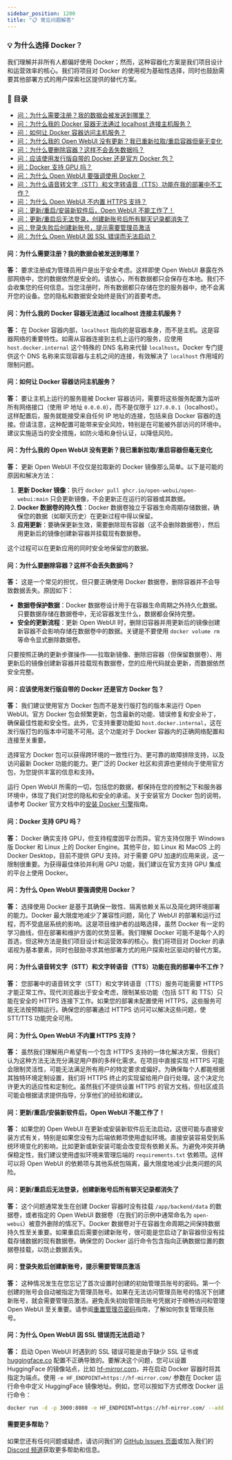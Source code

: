 ```yaml
---
sidebar_position: 1200
title: "📋 常见问题解答"
---
```



<TopBanners />

### 💡 为什么选择 Docker？
我们理解并非所有人都偏好使用 Docker；然而，这种容器化方案是我们项目设计和运营效率的核心。我们将项目对 Docker 的使用视为基础性选择，同时也鼓励需要其他部署方式的用户探索社区提供的替代方案。

### 📜 目录

- [问：为什么需要注册？我的数据会被发送到哪里？](#q-why-am-i-asked-to-sign-up-where-are-my-data-being-sent-to)
- [问：为什么我的 Docker 容器无法通过 localhost 连接主机服务？](#q-why-cant-my-docker-container-connect-to-services-on-the-host-using-localhost)
- [问：如何让 Docker 容器访问主机服务？](#q-how-do-i-make-my-hosts-services-accessible-to-docker-containers)
- [问：为什么我的 Open WebUI 没有更新？我已重新拉取/重启容器但毫无变化](#q-why-isnt-my-open-webui-updating-ive-re-pulledrestarted-the-container-and-nothing-changed)
- [问：为什么要删除容器？这样不会丢失数据吗？](#q-wait-why-would-i-delete-my-container-wont-i-lose-my-data)
- [问：应该使用发行版自带的 Docker 还是官方 Docker 包？](#q-should-i-use-the-distro-packaged-docker-or-the-official-docker-package)
- [问：Docker 支持 GPU 吗？](#q-is-gpu-support-available-in-docker)
- [问：为什么 Open WebUI 要强调使用 Docker？](#q-why-does-open-webui-emphasize-the-use-of-docker)
- [问：为什么语音转文字（STT）和文字转语音（TTS）功能在我的部署中不工作？](#q-why-doesnt-speech-to-text-stt-and-text-to-speech-tts-work-in-my-deployment)
- [问：为什么 Open WebUI 不内置 HTTPS 支持？](#q-why-doesnt-open-webui-include-built-in-https-support)
- [问：更新/重启/安装新软件后，Open WebUI 不能工作了！](#q-i-updatedrestartedinstalled-some-new-software-and-now-open-webui-isnt-working-anymore)
- [问：更新/重启后无法登录，创建新账号后所有聊天记录都消失了](#q-i-updatedrestarted-and-now-my-login-isnt-working-anymore-i-had-to-create-a-new-account-and-all-my-chats-are-gone)
- [问：登录失败后创建新账号，提示需要管理员激活](#q-i-tried-to-login-and-couldnt-made-a-new-account-and-now-im-being-told-my-account-needs-to-be-activated-by-an-admin)
- [问：为什么 Open WebUI 因 SSL 错误而无法启动？](#q-why-cant-open-webui-start-with-an-ssl-error)

#### **问：为什么需要注册？我的数据会被发送到哪里？**

**答：** 要求注册成为管理员用户是出于安全考虑。这样即使 Open WebUI 暴露在外部网络中，您的数据依然是安全的。请放心，所有数据都只会保存在本地。我们不会收集您的任何信息。当您注册时，所有数据都只存储在您的服务器中，绝不会离开您的设备。您的隐私和数据安全始终是我们的首要考虑。

#### **问：为什么我的 Docker 容器无法通过 localhost 连接主机服务？**

**答：** 在 Docker 容器内部，`localhost` 指向的是容器本身，而不是主机。这是容器网络的重要特性。如需从容器连接到主机上运行的服务，应使用 `host.docker.internal` 这个特殊的 DNS 名称来代替 `localhost`。Docker 专门提供这个 DNS 名称来实现容器与主机之间的连接，有效解决了 `localhost` 作用域的限制问题。

#### **问：如何让 Docker 容器访问主机服务？**

**答：** 要让主机上运行的服务能被 Docker 容器访问，需要将这些服务配置为监听所有网络接口（使用 IP 地址 `0.0.0.0`），而不是仅限于 `127.0.0.1`（localhost）。这样配置后，服务就能接受来自任何 IP 地址的连接，包括来自 Docker 容器的连接。但请注意，这种配置可能带来安全风险，特别是在可能被外部访问的环境中。建议实施适当的安全措施，如防火墙和身份认证，以降低风险。

#### **问：为什么我的 Open WebUI 没有更新？我已重新拉取/重启容器但毫无变化**

**答：** 更新 Open WebUI 不仅仅是拉取新的 Docker 镜像那么简单。以下是可能的原因和解决方法：

1. **更新 Docker 镜像**：执行 `docker pull ghcr.io/open-webui/open-webui:main` 只会更新镜像，不会更新正在运行的容器或其数据。
2. **Docker 数据卷的持久性**：Docker 数据卷独立于容器生命周期存储数据，确保您的数据（如聊天历史）在更新过程中得以保留。
3. **应用更新**：要确保更新生效，需要删除现有容器（这不会删除数据卷），然后用更新后的镜像创建新容器并挂载现有数据卷。

这个过程可以在更新应用的同时安全地保留您的数据。

#### **问：为什么要删除容器？这样不会丢失数据吗？**

**答：** 这是一个常见的担忧，但只要正确使用 Docker 数据卷，删除容器并不会导致数据丢失。原因如下：

- **数据卷保护数据**：Docker 数据卷设计用于在容器生命周期之外持久化数据。只要数据存储在数据卷中，无论容器发生什么，数据都会保持完整。
- **安全的更新流程**：更新 Open WebUI 时，删除旧容器并用更新后的镜像创建新容器不会影响存储在数据卷中的数据。关键是不要使用 `docker volume rm` 等命令显式删除数据卷。

只要按照正确的更新步骤操作——拉取新镜像、删除旧容器（但保留数据卷）、用更新后的镜像创建新容器并挂载现有数据卷，您的应用代码就会更新，而数据依然安全完整。

#### **问：应该使用发行版自带的 Docker 还是官方 Docker 包？**

**答：** 我们建议使用官方 Docker 包而不是发行版打包的版本来运行 Open WebUI。官方 Docker 包会频繁更新，包含最新的功能、错误修复和安全补丁，确保最佳性能和安全性。此外，它支持重要功能如 `host.docker.internal`，这在发行版打包的版本中可能不可用。这个功能对于 Docker 容器内的正确网络配置和连接至关重要。

选择官方 Docker 包可以获得跨环境的一致性行为、更可靠的故障排除支持，以及访问最新 Docker 功能的能力。更广泛的 Docker 社区和资源也更倾向于使用官方包，为您提供丰富的信息和支持。

运行 Open WebUI 所需的一切，包括您的数据，都保持在您的控制之下和服务器环境中，体现了我们对您的隐私和安全的承诺。关于安装官方 Docker 包的说明，请参考 Docker 官方文档中的[安装 Docker 引擎](https://docs.docker.com/engine/install/)指南。

#### **问：Docker 支持 GPU 吗？**

**答：** Docker 确实支持 GPU，但支持程度因平台而异。官方支持仅限于 Windows 版 Docker 和 Linux 上的 Docker Engine。其他平台，如 Linux 和 MacOS 上的 Docker Desktop，目前不提供 GPU 支持。对于需要 GPU 加速的应用来说，这一限制很重要。为获得最佳体验并利用 GPU 功能，我们建议在官方支持 GPU 集成的平台上使用 Docker。

#### **问：为什么 Open WebUI 要强调使用 Docker？**

**答：** 选择使用 Docker 是基于其确保一致性、隔离依赖关系以及简化跨环境部署的能力。Docker 最大限度地减少了兼容性问题，简化了 WebUI 的部署和运行过程，而不受底层系统的影响。这是项目维护者的战略选择，虽然 Docker 有一定的学习曲线，但在部署和维护方面的优势显著。我们理解 Docker 可能不是每个人的首选，但这种方法是我们项目设计和运营效率的核心。我们将项目对 Docker 的承诺视为基本要素，同时也鼓励寻求其他部署方式的用户探索社区驱动的替代方案。

#### **问：为什么语音转文字（STT）和文字转语音（TTS）功能在我的部署中不工作？**

**答：** 您部署中的语音转文字（STT）和文字转语音（TTS）服务可能需要 HTTPS 才能正常工作。现代浏览器出于安全考虑，限制某些功能（包括 STT 和 TTS）只能在安全的 HTTPS 连接下工作。如果您的部署未配置使用 HTTPS，这些服务可能无法按预期运行。确保您的部署通过 HTTPS 访问可以解决这些问题，使 STT/TTS 功能完全可用。

#### **问：为什么 Open WebUI 不内置 HTTPS 支持？**

**答：** 虽然我们理解用户希望有一个包含 HTTPS 支持的一体化解决方案，但我们认为这种方法无法充分满足用户群的多样化需求。在项目中直接实现 HTTPS 可能会限制灵活性，可能无法满足所有用户的特定要求或偏好。为确保每个人都能根据其独特环境定制设置，我们将 HTTPS 终止的实现留给用户自行处理。这个决定允许更大的适应性和定制化。虽然我们不提供设置 HTTPS 的官方文档，但社区成员可能会根据请求提供指导，分享他们的经验和建议。

#### **问：更新/重启/安装新软件后，Open WebUI 不能工作了！**

**答：** 如果您的 Open WebUI 在更新或安装新软件后无法启动，这很可能与直接安装方式有关，特别是如果您没有为后端依赖项使用虚拟环境。直接安装容易受到系统环境变化的影响，比如更新或新安装可能会改变现有依赖关系。为避免冲突并确保稳定性，我们建议使用虚拟环境来管理后端的 `requirements.txt` 依赖项。这样可以将 Open WebUI 的依赖项与其他系统包隔离，最大限度地减少此类问题的风险。

#### **问：更新/重启后无法登录，创建新账号后所有聊天记录都消失了**

**答：** 这个问题通常发生在创建 Docker 容器时没有挂载 `/app/backend/data` 的数据卷，或者指定的 Open WebUI 数据卷（在我们的示例中通常命名为 `open-webui`）被意外删除的情况下。Docker 数据卷对于在容器生命周期之间保持数据持久性至关重要。如果重启后需要创建新账号，很可能是您启动了新容器但没有挂载存储数据的现有数据卷。确保您的 Docker 运行命令包含指向正确数据位置的数据卷挂载，以防止数据丢失。

#### **问：登录失败后创建新账号，提示需要管理员激活**

**答：** 这种情况发生在您忘记了首次设置时创建的初始管理员账号的密码。第一个创建的账号会自动被指定为管理员账号。如果在无法访问管理员账号的情况下创建新账号，就会需要管理员激活。避免丢失初始管理员账号凭据对于顺畅访问和管理 Open WebUI 至关重要。请参阅[重置管理员密码](troubleshooting/password-reset)指南，了解如何恢复管理员账号。

#### **问：为什么 Open WebUI 因 SSL 错误而无法启动？**

**答：** 启动 Open WebUI 时遇到的 SSL 错误可能是由于缺少 SSL 证书或 [huggingface.co](https://huggingface.co/) 配置不正确导致的。要解决这个问题，您可以设置 HuggingFace 的镜像站点，比如 [hf-mirror.com](https://hf-mirror.com/)，并在启动 Docker 容器时将其指定为端点。使用 `-e HF_ENDPOINT=https://hf-mirror.com/` 参数在 Docker 运行命令中定义 HuggingFace 镜像地址。例如，您可以按如下方式修改 Docker 运行命令：

```bash
docker run -d -p 3000:8080 -e HF_ENDPOINT=https://hf-mirror.com/ --add-host=host.docker.internal:host-gateway -v open-webui:/app/backend/data --name open-webui --restart always ghcr.io/open-webui/open-webui:main
```

#### **需要更多帮助？**

如果您还有任何问题或疑虑，请访问我们的 [GitHub Issues 页面](https://github.com/open-webui/open-webui/issues)或加入我们的 [Discord 频道](https://discord.gg/5rJgQTnV4s)获取更多帮助和信息。

